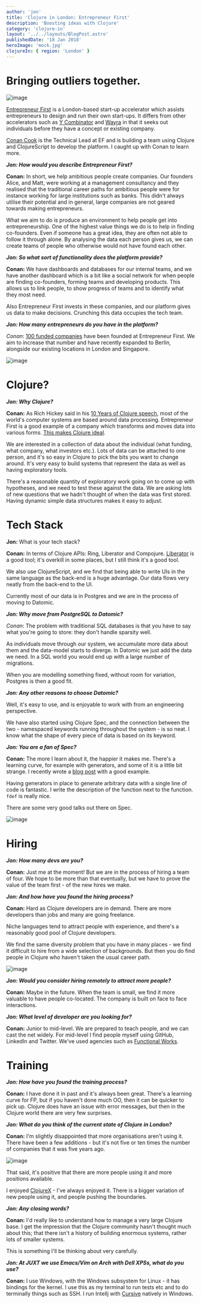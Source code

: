 ```yaml
---
author: 'jon'
title: 'Clojure in London: Entrepreneur First'
description: 'Boosting ideas with Clojure'
category: 'clojure-in'
layout: '../../layouts/BlogPost.astro'
publishedDate: '18 Jan 2018'
heroImage: 'mock.jpg'
clojureIn: { region: 'London' }
---
```



# Bringing outliers together.


<Image alt='image' width={400} src={ef} />

[Entrepreneur First](https://www.joinef.com/) is a London-based start-up
accelerator which assists entrepreneurs to design and run their own
start-ups. It differs from other accelerators such as [Y
Combinator](http://www.ycombinator.com/) and
[Wayra](https://wayra.co.uk/) in that it seeks out individuals before
they have a concept or existing company.

[Conan Cook](https://twitter.com/willypimpernel) is the Technical Lead
at EF and is building a team using Clojure and ClojureScript to develop
the platform. I caught up with Conan to learn more.

**_Jon: How would you describe Entrepreneur First?_**

**Conan:** In short, we help ambitious people create companies. Our
founders Alice, and Matt, were working at a management consultancy and
they realised that the traditional career paths for ambitious people
were for instance working for large institutions such as banks. This
didn't always utilise their potential and in general, large companies
are not geared towards making entrepreneurs.

What we aim to do is produce an environment to help people get into
entrepreneurship. One of the highest value things we do is to help in
finding co-founders. Even if someone has a great idea, they are often
not able to follow it through alone. By analysing the data each person
gives us, we can create teams of people who otherwise would not have
found each other.

**_Jon: So what sort of functionality does the platform provide?_**

**Conan:** We have dashboards and databases for our internal teams, and
we have another dashboard which is a bit like a social network for when
people are finding co-founders, forming teams and developing products.
This allows us to link people, to show progress of teams and to identify
what they most need.

Also Entrepreneur First invests in these companies, and our platform
gives us data to make decisions. Crunching this data occupies the tech
team.

**_Jon: How many entrepreneurs do you have in the platform?_**

_Conan_: [100 funded companies](https://www.joinef.com/companies) have
been founded at Entrepreneur First. We aim to increase that number and
have recently expanded to Berlin, alongside our existing locations in
London and Singapore.


<Image alt='image' width={200} src={ef2} />

# Clojure?

**_Jon: Why Clojure?_**

**Conan:** As Rich Hickey said in his [10 Years of Clojure
speech](https://www.google.co.uk/url?sa=t&rct=j&q=&esrc=s&source=web&cd=1&cad=rja&uact=8&ved=0ahUKEwiLpLeJnZ3XAhWCxxoKHUqwC3QQtwIIJjAA&url=https%3A%2F%2Fwww.youtube.com%2Fwatch%3Fv%3D2V1FtfBDsLU&usg=AOvVaw0T1izvsr45J-ymo8FSU9Uc),
most of the world's computer systems are based around data processing.
Entrepreneur First is a good example of a company which transforms and
moves data into various forms. [This makes Clojure
ideal](https://medium.com/@conan.cook/clojure-at-ef-1d9f3b76601c).

We are interested in a collection of data about the individual (what
funding, what company, what investors etc.). Lots of data can be
attached to one person, and it's so easy in Clojure to pick the bits you
want to change around. It's very easy to build systems that represent
the data as well as having exploratory tools.

There's a reasonable quantity of exploratory work going on to come up
with hypotheses, and we need to test these against the data. We are
asking lots of new questions that we hadn't thought of when the data was
first stored. Having dynamic simple data structures makes it easy to
adjust.

# Tech Stack

**Jon:** What is your tech stack?

**Conan:** In terms of Clojure APIs: Ring, Liberator and Compojure.
[Liberator](http://clojure-liberator.github.io/liberator/) is a good
tool; it's overkill in some places, but I still think it's a good tool.

We also use ClojureScript, and we find that being able to write UIs in
the same language as the back-end is a huge advantage. Our data flows
very neatly from the back-end to the UI.

Currently most of our data is in Postgres and we are in the process of
moving to Datomic.

**_Jon: Why move from PostgreSQL to Datomic?_**

_Conan_: The problem with traditional SQL databases is that you have to
say what you're going to store: they don't handle sparsity well.

As individuals move through our system, we accumulate more data about
them and the data-model starts to diverge. In Datomic we just add the
data we need. In a SQL world you would end up with a large number of
migrations.

When you are modelling something fixed, without room for variation,
Postgres is then a good fit.

**_Jon: Any other reasons to choose Datomic?_**

Well, it's easy to use, and is enjoyable to work with from an
engineering perspective.

We have also started using Clojure Spec, and the connection between the
two - namespaced keywords running throughout the system - is so neat. I
know what the shape of every piece of data is based on its keyword.

**_Jon: You are a fan of Spec?_**

**Conan:** The more I learn about it, the happier it makes me. There's a
learning curve, for example with generators, and some of it is a little
bit strange. I recently wrote a [blog
post](http://conan.is/blogging/a-spec-for-urls-in-clojure.html) with a
good example.

Having generators in place to generate arbitrary data with a single line
of code is fantastic. I write the description of the function next to
the function. `fdef` is really nice.

There are some very good talks out there on Spec.


<Image alt='image' src={ef3} />

# Hiring

**_Jon: How many devs are you?_**

**Conan:** Just me at the moment! But we are in the process of hiring a
team of four. We hope to be more than that eventually, but we have to
prove the value of the team first - of the new hires we make.

**_Jon: And how have you found the hiring process?_**

**Conan:** Hard as Clojure developers are in demand. There are more
developers than jobs and many are going freelance.

Niche languages tend to attract people with experience, and there's a
reasonably good pool of Clojure developers.

We find the same diversity problem that you have in many places - we
find it difficult to hire from a wide selection of backgrounds. But then
you do find people in Clojure who haven't taken the usual career path.


<Image alt='image' src={ef4} />

**_Jon: Would you consider hiring remotely to attract more people?_**

**Conan:** Maybe in the future. When the team is small, we find it more
valuable to have people co-located. The company is built on face to face
interactions.

**_Jon: What level of developer are you looking for?_**

**Conan:** Junior to mid-level. We are prepared to teach people, and we
can cast the net widely. For mid-level I find people myself using
GitHub, LinkedIn and Twitter. We've used agencies such as [Functional
Works](https://functional.works-hub.com/).

# Training

**_Jon: How have you found the training process?_**

**Conan:** I have done it in past and it's always been great. There's a
learning curve for FP, but if you haven't done much OO, then it can be
quicker to pick up. Clojure does have an issue with error messages, but
then in the Clojure world there are very few surprises.

**_Jon: What do you think of the current state of Clojure in London?_**

**Conan:** I'm slightly disappointed that more organisations aren't
using it. There have been a few additions - but it's not five or ten
times the number of companies that it was five years ago.


<Image alt='image' src={ef5} />

That said, it's positive that there are more people using it and more
positions available.

I enjoyed
[ClojureX](https://skillsmatter.com/conferences/8783-clojure-exchange-2017) -
I've always enjoyed it. There is a bigger variation of new people using
it, and people pushing the boundaries.

**_Jon: Any closing words?_**

**Conan:** I'd really like to understand how to manage a very large
Clojure base. I get the impression that the Clojure community hasn't
thought much about this; that there isn't a history of building enormous
systems, rather lots of smaller systems.

This is something I'll be thinking about very carefully.

**_Jon: At JUXT we use Emacs/Vim on Arch with Dell XPSs, what do you
use?_**

**Conan:** I use Windows, with the Windows subsystem for Linux - it has
bindings for the kernel. I use this as my terminal to run tests etc and
to do terminally things such as SSH. I run Intellj with
[Cursive](https://cursive-ide.com/) natively in Windows.
